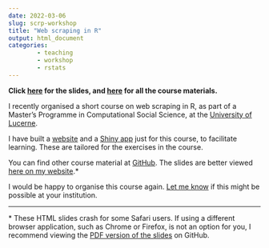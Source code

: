---
date: 2022-03-06
slug: scrp-workshop
title: "Web scraping in R"
output: html_document
categories:
        - teaching
        - workshop
        - rstats
---

**Click <a href="https://resulumit.com/teaching/scrp_workshop.html" target="_blank"><b>here</b></a> for the slides, and <a href="https://github.com/resulumit/scrp_workshop" target="_blank"><b>here</b></a> for all the course materials.**

I recently organised a short course on web scraping in R, as part of a Master's Programme in Computational Social Science, at the <a href="https://www.unilu.ch/en" target="_blank">University of Lucerne</a>.

I have built a <a href="https://luzpar.netlify.app/" target="_blank">website</a> and a <a href="https://resulumit.shinyapps.io/luzpar/" target="_blank">Shiny app</a> just for this course, to facilitate learning. These are tailored for the exercises in the course.

You can find other course material at <a href="https://github.com/resulumit/scrp_workshop" target="_blank">GitHub</a>. The slides are better viewed <a href="https://resulumit.com/teaching/scrp_workshop.html" target="_blank">here on my website</a>.&#42;

I would be happy to organise this course again. <a href="mailto:resuluy@uio.no?subject=Web scraping workshop">Let me know</a> if this might be possible at your institution.

_____
&#42; These HTML slides crash for some Safari users. If using a different browser application, such as Chrome or Firefox, is not an option for you, I recommend viewing the <a href="https://github.com/resulumit/scrp_workshop/blob/master/presentation/scrp_workshop.pdf">PDF version of the slides</a> on GitHub.